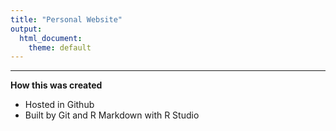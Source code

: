```yaml
---
title: "Personal Website"
output:
  html_document:
    theme: default
---
```

___

**How this was created**

* Hosted in Github
* Built by Git and R Markdown with R Studio
